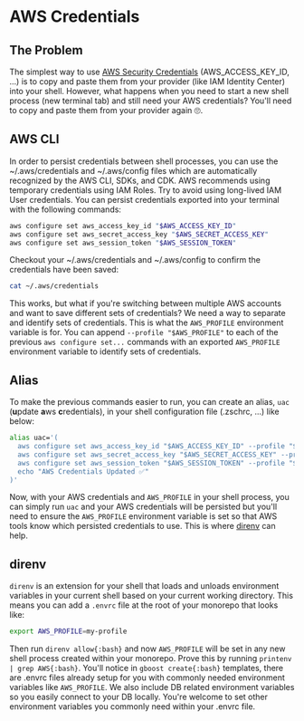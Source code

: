 
# AWS Credentials
## The Problem
The simplest way to use [AWS Security Credentials](https://docs.aws.amazon.com/IAM/latest/UserGuide/security-creds.html) (AWS_ACCESS_KEY_ID, ...) is to copy and paste them from your provider (like IAM Identity Center) into your shell. However, what happens when you need to start a new shell process (new terminal tab) and still need your AWS credentials? You'll need to copy and paste them from your provider again 🙄.
## AWS CLI
In order to persist credentials between shell processes, you can use the ~/.aws/credentials and ~/.aws/config files which are automatically recognized by the AWS CLI, SDKs, and CDK.
<Callout type="info">
  AWS recommends using temporary credentials using IAM Roles. Try to avoid using long-lived IAM User credentials.
</Callout>
You can persist credentials exported into your terminal with the following commands:
```bash copy
aws configure set aws_access_key_id "$AWS_ACCESS_KEY_ID"
aws configure set aws_secret_access_key "$AWS_SECRET_ACCESS_KEY"
aws configure set aws_session_token "$AWS_SESSION_TOKEN"
```
Checkout your ~/.aws/credentials and ~/.aws/config to confirm the credentials have been saved:
```bash copy
cat ~/.aws/credentials
```
This works, but what if you're switching between multiple AWS accounts and want to save different sets of credentials? We need a way to separate and identify sets of credentials. This is what the `AWS_PROFILE` environment variable is for. You can append `--profile "$AWS_PROFILE"` to each of the previous `aws configure set...` commands with an exported `AWS_PROFILE` environment variable to identify sets of credentials.
## Alias
To make the previous commands easier to run, you can create an alias, `uac` (**u**pdate **a**ws **c**redentials), in your shell configuration file (.zschrc, ...) like below:
```bash copy filename=".zshrc"
alias uac='(
  aws configure set aws_access_key_id "$AWS_ACCESS_KEY_ID" --profile "$AWS_PROFILE"
  aws configure set aws_secret_access_key "$AWS_SECRET_ACCESS_KEY" --profile "$AWS_PROFILE"
  aws configure set aws_session_token "$AWS_SESSION_TOKEN" --profile "$AWS_PROFILE"
  echo "AWS Credentials Updated ✅"
)'
```
Now, with your AWS credentials and `AWS_PROFILE` in your shell process, you can simply run `uac` and your AWS credentials will be persisted but you'll need to ensure the `AWS_PROFILE` environment variable is set so that AWS tools know which persisted credentials to use. This is where [direnv](https://direnv.net/) can help.
## direnv
`direnv` is an extension for your shell that loads and unloads environment variables in your current shell based on your current working directory. This means you can add a `.envrc` file at the root of your monorepo that looks like:
``` bash copy filename=".envrc"
export AWS_PROFILE=my-profile
```
Then run `direnv allow{:bash}` and now `AWS_PROFILE` will be set in any new shell process created within your monorepo. Prove this by running `printenv | grep AWS{:bash}`.
You'll notice in `gboost create{:bash}` templates, there are .envrc files already setup for you with commonly needed environment variables like `AWS_PROFILE`. We also include DB related environment variables so you easily connect to your DB locally. You're welcome to set other environment variables you commonly need within your .envrc file.